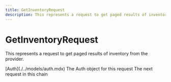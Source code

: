 ```yaml
---
title: GetInventoryRequest
description: This represents a request to get paged results of inventory from the provider.
---
```


GetInventoryRequest
===============================================
This represents a request to get paged results of inventory from the provider.


<Reference>  
  <Field name="auth" nullable={false}>
    <Type>
      [Auth](./../models/auth.mdx)
    </Type>
    <Description>
      The Auth object for this request
    </Description>
  </Field>
  <Field name="next_request" type="any" nullable={true}>
    <Description>
        The next request in this chain
    </Description>
  </Field>
</Reference>